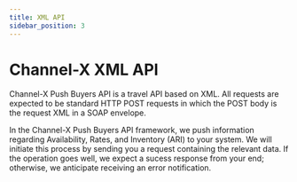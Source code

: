 ```yaml
---
title: XML API
sidebar_position: 3
---
```


# Channel-X XML API

Channel-X Push Buyers API is a travel API based on XML. All requests are expected to be standard HTTP POST requests in which the POST body is the request XML in a SOAP envelope.

In the Channel-X Push Buyers API framework, we push information regarding Availability, Rates, and Inventory (ARI) to your system. We will initiate this process by sending you a request containing the relevant data. If the operation goes well, we expect a sucess response from your end; otherwise, we anticipate receiving an error notification.